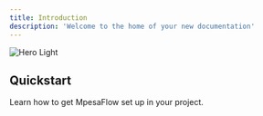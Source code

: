 ```yaml
---
title: Introduction
description: 'Welcome to the home of your new documentation'
---
```


<img
  className=" rounded-xl"
  src="https://utfs.io/f/qGGrTNysMsOSIr2gQD33Of1dHwtC0VqYaS9LyiT2DXeWkMmK"
  alt="Hero Light"
/>


## Quickstart

Learn how to get MpesaFlow set up in your project.

<CardGroup cols={2}>
  <Card
    title="Node.js Quickstart"
    icon="node-js"
    href="/nodejs/introduction"
  >
  </Card>
  <Card
    title="Python Quickstart"
    icon="python"
    href="/python/introduction"
  >
</CardGroup>
